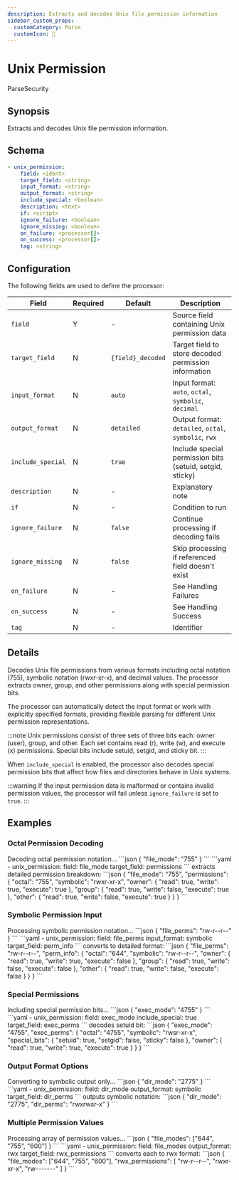 ```yaml
---
description: Extracts and decodes Unix file permission information
sidebar_custom_props:
  customCategory: Parse
  customIcon: 📝
---
```


# Unix Permission

<span className="theme-doc-version-badge badge badge--primary">Parse</span><span className="theme-doc-version-badge badge badge--secondary">Security</span>

## Synopsis

Extracts and decodes Unix file permission information.

## Schema

```yaml {2-3}
- unix_permission:
    field: <ident>
    target_field: <string>
    input_format: <string>
    output_format: <string>
    include_special: <boolean>
    description: <text>
    if: <script>
    ignore_failure: <boolean>
    ignore_missing: <boolean>
    on_failure: <processor[]>
    on_success: <processor[]>
    tag: <string>
```

## Configuration

The following fields are used to define the processor:

|Field|Required|Default|Description|
|---|---|---|---|
|`field`|Y|-|Source field containing Unix permission data|
|`target_field`|N|`{field}_decoded`|Target field to store decoded permission information|
|`input_format`|N|`auto`|Input format: `auto`, `octal`, `symbolic`, `decimal`|
|`output_format`|N|`detailed`|Output format: `detailed`, `octal`, `symbolic`, `rwx`|
|`include_special`|N|`true`|Include special permission bits (setuid, setgid, sticky)|
|`description`|N|-|Explanatory note|
|`if`|N|-|Condition to run|
|`ignore_failure`|N|`false`|Continue processing if decoding fails|
|`ignore_missing`|N|`false`|Skip processing if referenced field doesn't exist|
|`on_failure`|N|-|See <Topic id="handling-failures">Handling Failures</Topic>|
|`on_success`|N|-|See <Topic id="handling-success">Handling Success</Topic>|
|`tag`|N|-|Identifier|

## Details

Decodes Unix file permissions from various formats including octal notation (755), symbolic notation (rwxr-xr-x), and decimal values. The processor extracts owner, group, and other permissions along with special permission bits.

The processor can automatically detect the input format or work with explicitly specified formats, providing flexible parsing for different Unix permission representations.

:::note
Unix permissions consist of three sets of three bits each: owner (user), group, and other. Each set contains read (r), write (w), and execute (x) permissions. Special bits include setuid, setgid, and sticky bit.
:::

When `include_special` is enabled, the processor also decodes special permission bits that affect how files and directories behave in Unix systems.

:::warning
If the input permission data is malformed or contains invalid permission values, the processor will fail unless `ignore_failure` is set to `true`.
:::

## Examples

### Octal Permission Decoding

<ExampleGrid>
  <CommentCol>
    Decoding octal permission notation...
  </CommentCol>
  <CodeCol>
    ```json
    {
      "file_mode": "755"
    }
    ```
    ```yaml
    - unix_permission:
        field: file_mode
        target_field: permissions
    ```
  </CodeCol>
  <CommentCol>
    extracts detailed permission breakdown:
  </CommentCol>
  <CodeCol>
    ```json
    {
      "file_mode": "755",
      "permissions": {
        "octal": "755",
        "symbolic": "rwxr-xr-x",
        "owner": {
          "read": true,
          "write": true,
          "execute": true
        },
        "group": {
          "read": true,
          "write": false,
          "execute": true
        },
        "other": {
          "read": true,
          "write": false,
          "execute": true
        }
      }
    }
    ```
  </CodeCol>
</ExampleGrid>

### Symbolic Permission Input

<ExampleGrid>
  <CommentCol>
    Processing symbolic permission notation...
  </CommentCol>
  <CodeCol>
    ```json
    {
      "file_perms": "rw-r--r--"
    }
    ```
    ```yaml
    - unix_permission:
        field: file_perms
        input_format: symbolic
        target_field: perm_info
    ```
  </CodeCol>
  <CommentCol>
    converts to detailed format:
  </CommentCol>
  <CodeCol>
    ```json
    {
      "file_perms": "rw-r--r--",
      "perm_info": {
        "octal": "644",
        "symbolic": "rw-r--r--",
        "owner": {
          "read": true,
          "write": true,
          "execute": false
        },
        "group": {
          "read": true,
          "write": false,
          "execute": false
        },
        "other": {
          "read": true,
          "write": false,
          "execute": false
        }
      }
    }
    ```
  </CodeCol>
</ExampleGrid>

### Special Permissions

<ExampleGrid>
  <CommentCol>
    Including special permission bits...
  </CommentCol>
  <CodeCol>
    ```json
    {
      "exec_mode": "4755"
    }
    ```
    ```yaml
    - unix_permission:
        field: exec_mode
        include_special: true
        target_field: exec_perms
    ```
  </CodeCol>
  <CommentCol>
    decodes setuid bit:
  </CommentCol>
  <CodeCol>
    ```json
    {
      "exec_mode": "4755",
      "exec_perms": {
        "octal": "4755",
        "symbolic": "rwsr-xr-x",
        "special_bits": {
          "setuid": true,
          "setgid": false,
          "sticky": false
        },
        "owner": {
          "read": true,
          "write": true,
          "execute": true
        }
      }
    }
    ```
  </CodeCol>
</ExampleGrid>

### Output Format Options

<ExampleGrid>
  <CommentCol>
    Converting to symbolic output only...
  </CommentCol>
  <CodeCol>
    ```json
    {
      "dir_mode": "2775"
    }
    ```
    ```yaml
    - unix_permission:
        field: dir_mode
        output_format: symbolic
        target_field: dir_perms
    ```
  </CodeCol>
  <CommentCol>
    outputs symbolic notation:
  </CommentCol>
  <CodeCol>
    ```json
    {
      "dir_mode": "2775",
      "dir_perms": "rwxrwsr-x"
    }
    ```
  </CodeCol>
</ExampleGrid>

### Multiple Permission Values

<ExampleGrid>
  <CommentCol>
    Processing array of permission values...
  </CommentCol>
  <CodeCol>
    ```json
    {
      "file_modes": ["644", "755", "600"]
    }
    ```
    ```yaml
    - unix_permission:
        field: file_modes
        output_format: rwx
        target_field: rwx_permissions
    ```
  </CodeCol>
  <CommentCol>
    converts each to rwx format:
  </CommentCol>
  <CodeCol>
    ```json
    {
      "file_modes": ["644", "755", "600"],
      "rwx_permissions": [
        "rw-r--r--",
        "rwxr-xr-x",
        "rw-------"
      ]
    }
    ```
  </CodeCol>
</ExampleGrid>